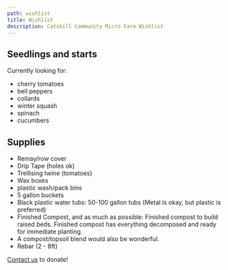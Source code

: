 ```yaml
---
path: wishlist
title: Wishlist
description: Catskill Community Micro Farm Wishlist
---
```


## Seedlings and starts
Currently looking for:

- cherry tomatoes
- bell peppers
- collards 
- winter squash
- spinach
- cucumbers

## Supplies

- Remay/row cover
- Drip Tape (holes ok)
- Trellising twine (tomatoes)
- Wax boxes
- plastic wash/pack bins
- 5 gallon buckets
- Black plastic water tubs: 50-100 gallon tubs (Metal is okay, but plastic is preferred)
- Finished Compost, and as much as possible: Finished compost to build raised beds. Finished compost has everything decomposed and ready for immediate planting. 
- A compost/topsoil blend would also be wonderful. 
- Rebar (2 - 8ft)

[Contact us](mailto:catskill.community.micro.farm@gmail.com) to donate!

